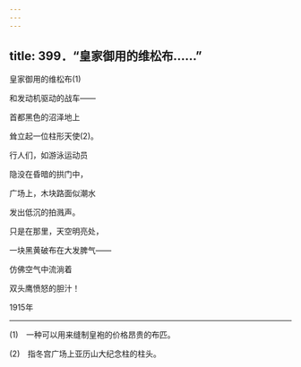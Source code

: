```yaml
---
---
---
```

title: 399．“皇家御用的维松布……”
---




皇家御用的维松布(1)

和发动机驱动的战车——

首都黑色的沼泽地上

耸立起一位柱形天使(2)。

行人们，如游泳运动员

隐没在昏暗的拱门中，

广场上，木块路面似潮水

发出低沉的拍溅声。

只是在那里，天空明亮处，

一块黑黄破布在大发脾气——

仿佛空气中流淌着

双头鹰愤怒的胆汁！

1915年



* * *



(1)　一种可以用来缝制皇袍的价格昂贵的布匹。

(2)　指冬宫广场上亚历山大纪念柱的柱头。